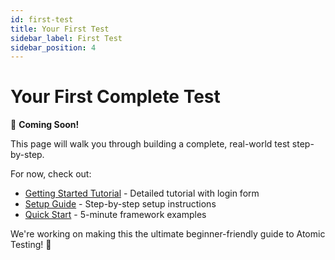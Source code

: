 ```yaml
---
id: first-test
title: Your First Test
sidebar_label: First Test
sidebar_position: 4
---
```


# Your First Complete Test

🚧 **Coming Soon!** 

This page will walk you through building a complete, real-world test step-by-step.

For now, check out:
- [Getting Started Tutorial](./tutorial) - Detailed tutorial with login form
- [Setup Guide](./setup) - Step-by-step setup instructions
- [Quick Start](./quick-start) - 5-minute framework examples

We're working on making this the ultimate beginner-friendly guide to Atomic Testing! 🚀